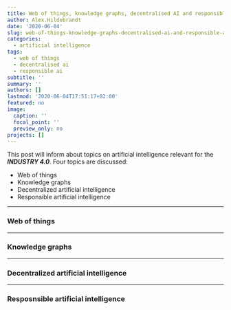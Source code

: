 ```yaml
---
title: Web of things, knowledge graphs, decentralised AI and responsible AI
author: Alex.Hildebrandt
date: '2020-06-04'
slug: web-of-things-knowledge-graphs-decentralised-ai-and-responsible-ai
categories:
  - artificial intelligence
tags:
  - web of things
  - decentralised ai
  - responsible ai
subtitle: ''
summary: ''
authors: []
lastmod: '2020-06-04T17:51:17+02:00'
featured: no
image:
  caption: ''
  focal_point: ''
  preview_only: no
projects: []
---
```


This post will inform about topics on artificial intelligence relevant for the **_INDUSTRY 4.0_**. Four topics are discussed: 

* Web of things
* Knowledge graphs
* Decentralized artificial intelligence
* Responsible artificial intelligence

***

### Web of things

***

### Knowledge graphs

***

### Decentralized artificial intelligence

***

### Resposnsible artificial intelligence